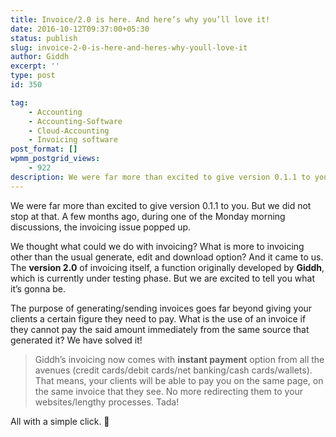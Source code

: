 ```yaml
---
title: Invoice/2.0 is here. And here’s why you’ll love it!
date: 2016-10-12T09:37:00+05:30
status: publish
slug: invoice-2-0-is-here-and-heres-why-youll-love-it
author: Giddh
excerpt: ''
type: post
id: 350

tag:
    - Accounting
    - Accounting-Software
    - Cloud-Accounting
    - Invoicing software
post_format: []
wpmm_postgrid_views:
    - 922
description: We were far more than excited to give version 0.1.1 to you. But we did not stop at that. A few months ago, during one of the Monday morning
---
```

We were far more than excited to give version 0.1.1 to you. But we did not stop at that. A few months ago, during one of the Monday morning discussions, the invoicing issue popped up.

We thought what could we do with invoicing? What is more to invoicing other than the usual generate, edit and download option? And it came to us. The **version 2.0** of invoicing itself, a function originally developed by **Giddh**, which is currently under testing phase. But we are excited to tell you what it’s gonna be.

The purpose of generating/sending invoices goes far beyond giving your clients a certain figure they need to pay. What is the use of an invoice if they cannot pay the said amount immediately from the same source that generated it? We have solved it!

> Giddh’s invoicing now comes with **instant payment** option from all the avenues (credit cards/debit cards/net banking/cash cards/wallets). That means, your clients will be able to pay you on the same page, on the same invoice that they see. No more redirecting them to your websites/lengthy processes. Tada!

All with a simple click. 🙂